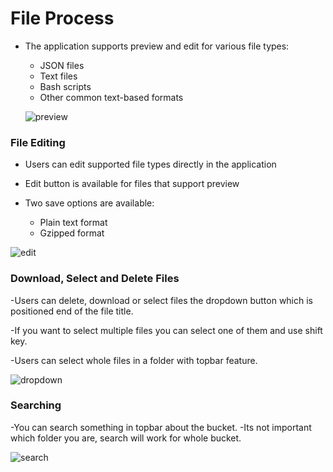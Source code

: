 # File Process

- The application supports preview and edit for various file types:

  - JSON files
  - Text files
  - Bash scripts
  - Other common text-based formats

  ![preview](/preview.png)

### File Editing

- Users can edit supported file types directly in the application

- Edit button is available for files that support preview

- Two save options are available:

  - Plain text format
  - Gzipped format

![edit](/edit-modal.png)

### Download, Select and Delete Files

-Users can delete, download or select files the dropdown button which is positioned end of the file title.

-If you want to select multiple files you can select one of them and use shift key.

-Users can select whole files in a folder with topbar feature.

![dropdown](/dropdown.png)

### Searching

-You can search something in topbar about the bucket.
-Its not important which folder you are, search will work for whole bucket.

![search](/search.png)
